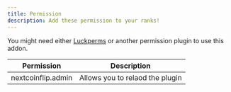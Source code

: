 ```yaml
---
title: Permission
description: Add these permission to your ranks!
---
```


You might need either [Luckperms](https://luckperms.net/download) or another permission plugin to use this addon.

| Permission | Description |
| ---- | ---- |
| nextcoinflip.admin | Allows you to relaod the plugin |